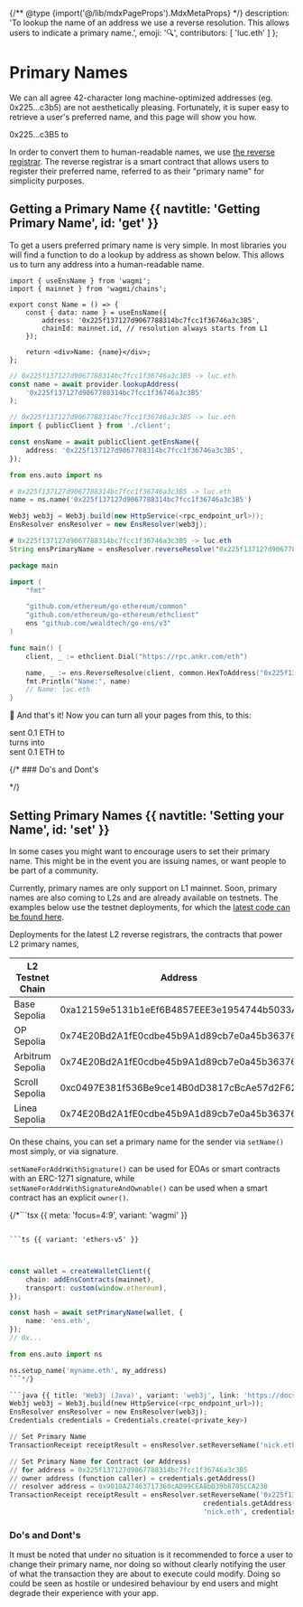 
{/** @type {import('@/lib/mdxPageProps').MdxMetaProps} */}
    description: 'To lookup the name of an address we use a reverse resolution. This allows users to indicate a primary name.',
    emoji: '🔍',
    contributors: [
        'luc.eth'
    ]
};

# Primary Names

We can all agree 42-character long machine-optimized addresses (eg. 0x225...c3b5) are not aesthetically pleasing.
Fortunately, it is super easy to retrieve a user's preferred name, and this page will show you how.

<div className="card1 px-8 py-4 flex justify-center gap-2 items-center">
    <span>0x225...c3B5</span>
    <span>to</span>
    <Usertag name="luc.eth" image="https://avatarservice.xyz/64/luc.eth.webp" />
</div>

In order to convert them to human-readable names, we use [the reverse registrar](/registry/reverse).
The reverse registrar is a smart contract that allows users to register their preferred name, referred to as their "primary name" for simplicity purposes.

## Getting a Primary Name {{ navtitle: 'Getting Primary Name', id: 'get' }}

To get a users preferred primary name is very simple. In most libraries you will find a function to do a lookup by address as shown below.
This allows us to turn any address into a human-readable name.

<CodeGroup title="Reverse Lookup">

```tsx {{ meta: 'focus=4:8', variant: 'wagmi', link: 'https://wagmi.sh/react/hooks/useEnsName', stackblitz: 'https://stackblitz.com/edit/ens-wagmi-use-ens-name' }}
import { useEnsName } from 'wagmi';
import { mainnet } from 'wagmi/chains';

export const Name = () => {
    const { data: name } = useEnsName({
        address: '0x225f137127d9067788314bc7fcc1f36746a3c3B5',
        chainId: mainnet.id, // resolution always starts from L1
    });

    return <div>Name: {name}</div>;
};
```

```ts {{ variant: 'ethers-v5' }}
// 0x225f137127d9067788314bc7fcc1f36746a3c3B5 -> luc.eth
const name = await provider.lookupAddress(
    '0x225f137127d9067788314bc7fcc1f36746a3c3B5'
);
```

```ts {{ variant: 'viem', link: 'https://viem.sh/docs/ens/actions/getEnsName.html', stackblitz: 'https://stackblitz.com/edit/ens-viem-get-ens-name' }}
// 0x225f137127d9067788314bc7fcc1f36746a3c3B5 -> luc.eth
import { publicClient } from './client';

const ensName = await publicClient.getEnsName({
    address: '0x225f137127d9067788314bc7fcc1f36746a3c3B5',
});
```

```py {{ variant: 'web3py', link: 'https://web3py.readthedocs.io/en/latest/ens_overview.html#get-the-ens-name-for-an-address' }}
from ens.auto import ns

# 0x225f137127d9067788314bc7fcc1f36746a3c3B5 -> luc.eth
name = ns.name('0x225f137127d9067788314bc7fcc1f36746a3c3B5')
```

```java {{ title: 'Web3j (Java)', variant: 'web3j', link: 'https://docs.web3j.io/4.11.0/advanced/ethereum_name_service/' }}
Web3j web3j = Web3j.build(new HttpService(<rpc_endpoint_url>));
EnsResolver ensResolver = new EnsResolver(web3j);

# 0x225f137127d9067788314bc7fcc1f36746a3c3B5 -> luc.eth
String ensPrimaryName = ensResolver.reverseResolve('0x225f137127d9067788314bc7fcc1f36746a3c3B5');
```


```go {{ variant: 'go', title: 'Go' }}
package main

import (
	"fmt"

	"github.com/ethereum/go-ethereum/common"
	"github.com/ethereum/go-ethereum/ethclient"
	ens "github.com/wealdtech/go-ens/v3"
)

func main() {
	client, _ := ethclient.Dial("https://rpc.ankr.com/eth")

	name, _ := ens.ReverseResolve(client, common.HexToAddress("0x225f137127d9067788314bc7fcc1f36746a3c3B5"))
	fmt.Println("Name:", name)
	// Name: luc.eth
}
```

</CodeGroup>

🎉 And that's it! Now you can turn all your pages from this, to this:

<div className="card1 px-8 py-8 flex items-center gap-2 flex-col">
    <div className="flex gap-2 items-center">
        <Usertag name="0x225...c3B5" variant="small" />
        <span> sent 0.1 ETH to </span>
        <Usertag name="0x123...4567" variant="small" />
    </div>
    <div className="text-ens-light-text-secondary dark:text-ens-dark-text-secondary">
        <span>turns into</span>
    </div>
    <div className="flex gap-2 items-center">
        <Usertag name="luc.eth" variant="small" />
        <span> sent 0.1 ETH to </span>
        <Usertag name="domico.eth" variant="small" />
    </div>
</div>

{/* ### Do's and Dont's

<WIP /> */}

## Setting Primary Names {{ navtitle: 'Setting your Name', id: 'set' }}

In some cases you might want to encourage users to set their primary name.
This might be in the event you are issuing names, or want people to be part of a community.

Currently, primary names are only support on L1 mainnet. Soon, primary names are also coming to L2s and are already available on testnets. The examples below use the testnet deployments, for which the [latest code can be found here](https://github.com/ensdomains/ens-contracts/pull/379).

Deployments for the latest L2 reverse registrars, the contracts that power L2 primary names, 

| L2 Testnet Chain | Address                                    |
|------------------|------------------------------------------- |
| Base Sepolia     | 0xa12159e5131b1eEf6B4857EEE3e1954744b5033A |
| OP Sepolia       | 0x74E20Bd2A1fE0cdbe45b9A1d89cb7e0a45b36376 |
| Arbitrum Sepolia | 0x74E20Bd2A1fE0cdbe45b9A1d89cb7e0a45b36376 |
| Scroll Sepolia   | 0xc0497E381f536Be9ce14B0dD3817cBcAe57d2F62 |
| Linea Sepolia    | 0x74E20Bd2A1fE0cdbe45b9A1d89cb7e0a45b36376 |

On these chains, you can set a primary name for the sender via `setName()` most simply, or via signature. 

`setNameForAddrWithSignature()` can be used for EOAs or smart contracts with an ERC-1271 signature, while `setNameForAddrWithSignatureAndOwnable()` can be used when a smart contract has an explicit `owner()`.

<CodeGroup title="Setting Primary Name">

{/*```tsx {{ meta: 'focus=4:9', variant: 'wagmi' }}
```

```ts {{ variant: 'ethers-v5' }}
```

```ts {{ variant: 'ensjs' }}


const wallet = createWalletClient({
    chain: addEnsContracts(mainnet),
    transport: custom(window.ethereum),
});

const hash = await setPrimaryName(wallet, {
    name: 'ens.eth',
});
// 0x...
```

```py {{ variant: 'web3py', link: 'https://web3py.readthedocs.io/en/latest/ens_overview.html#link-an-address-to-a-name' }}
from ens.auto import ns

ns.setup_name('myname.eth', my_address)
```*/}

```java {{ title: 'Web3j (Java)', variant: 'web3j', link: 'https://docs.web3j.io/4.11.0/advanced/ethereum_name_service/' }}
Web3j web3j = Web3j.build(new HttpService(<rpc_endpoint_url>));
EnsResolver ensResolver = new EnsResolver(web3j);
Credentials credentials = Credentials.create(<private_key>)

// Set Primary Name
TransactionReceipt receiptResult = ensResolver.setReverseName('nick.eth', credentials);

// Set Primary Name for Contract (or Address)
// for address = 0x225f137127d9067788314bc7fcc1f36746a3c3B5
// owner address (function caller) = credentials.getAddress()
// resolver address = 0x9010A27463717360cAD99CEA8bD39b8705CCA238
TransactionReceipt receiptResult = ensResolver.setReverseName('0x225f137127d9067788314bc7fcc1f36746a3c3B5',
                                                credentials.getAddress(), '0x9010A27463717360cAD99CEA8bD39b8705CCA238',
                                                'nick.eth', credentials);
```

</CodeGroup>

### Do's and Dont's

It must be noted that under no situation is it recommended to force a user to change their primary name, nor doing so without clearly notifying the user of what the transaction they are about to execute could modify.
Doing so could be seen as hostile or undesired behaviour by end users and might degrade their experience with your app.
